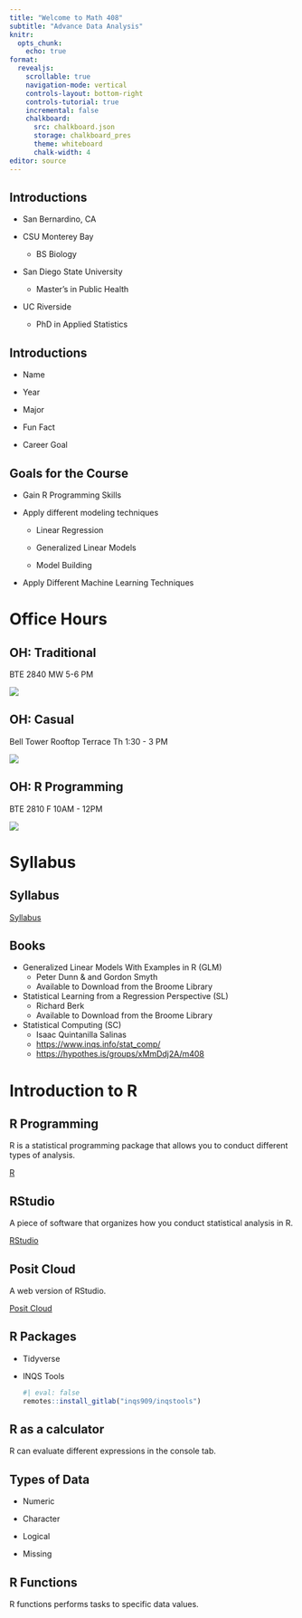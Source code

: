 ```yaml
---
title: "Welcome to Math 408"
subtitle: "Advance Data Analysis"
knitr:
  opts_chunk: 
    echo: true
format:
  revealjs:
    scrollable: true
    navigation-mode: vertical
    controls-layout: bottom-right
    controls-tutorial: true
    incremental: false 
    chalkboard:
      src: chalkboard.json
      storage: chalkboard_pres
      theme: whiteboard
      chalk-width: 4
editor: source
---
```


## Introductions

-   San Bernardino, CA

-   CSU Monterey Bay

    -   BS Biology

-   San Diego State University

    -   Master's in Public Health

-   UC Riverside

    -   PhD in Applied Statistics

## Introductions

-   Name

-   Year

-   Major

-   Fun Fact

-   Career Goal

## Goals for the Course

-   Gain R Programming Skills

-   Apply different modeling techniques

    -   Linear Regression

    -   Generalized Linear Models

    -   Model Building

-   Apply Different Machine Learning Techniques

# Office Hours

## OH: Traditional

BTE 2840 MW 5-6 PM

![](img/office.jpg){fig-align="center"}

## OH: Casual

Bell Tower Rooftop Terrace Th 1:30 - 3 PM

![](img/terrace.jpg){fig-align="center"}

## OH: R Programming

BTE 2810 F 10AM - 12PM

![](img/rp.jpg){fig-align="center"}

# Syllabus

## Syllabus

[Syllabus](https://m408.inqs.info/syllabus.html)

## Books

-   Generalized Linear Models With Examples in R (GLM)
    -   Peter Dunn & and Gordon Smyth
    -   Available to Download from the Broome Library
-   Statistical Learning from a Regression Perspective (SL)
    -   Richard Berk
    -   Available to Download from the Broome Library
-   Statistical Computing (SC)
    -   Isaac Quintanilla Salinas
    -   <https://www.inqs.info/stat_comp/>
    -   <https://hypothes.is/groups/xMmDdj2A/m408>

# Introduction to R

## R Programming

R is a statistical programming package that allows you to conduct different types of analysis.

[R](https://www.r-project.org/)

## RStudio

A piece of software that organizes how you conduct statistical analysis in R.

[RStudio](https://posit.co/downloads/)

## Posit Cloud

A web version of RStudio.

[Posit Cloud](https://posit.cloud/login)

## R Packages

-   Tidyverse

-   INQS Tools

    ```r
    #| eval: false
    remotes::install_gitlab("inqs909/inqstools")
    ```

## R as a calculator

R can evaluate different expressions in the console tab.

## Types of Data

-   Numeric

-   Character

-   Logical

-   Missing

## R Functions

R functions performs tasks to specific data values.
